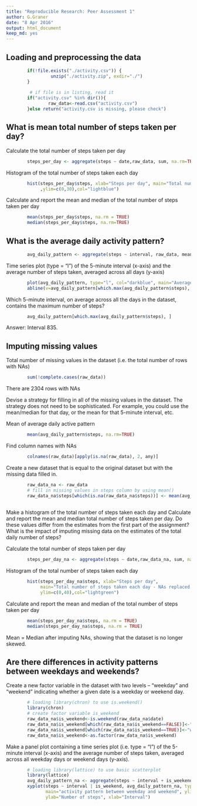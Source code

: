 ```yaml
---
title: "Reproducible Research: Peer Assessment 1"
author: G.Graner
date: "8 Apr 2016"
output: html_document
keep_md: yes
---
```


## Loading and preprocessing the data

```r
        if(!file.exists("./activity.csv")) {
                 unzip("./activity.zip", exdir="./")
        }
        
         # if file is in listing, read it
        if("activity.csv" %in% dir()){
                raw_data<-read.csv("activity.csv")
        }else return("activity.csv is missing, please check")

```

## What is mean total number of steps taken per day?

Calculate the total number of steps taken per day
```r
        steps_per_day <- aggregate(steps ~ date,raw_data, sum, na.rm=TRUE)
```

Histogram of the total number of steps taken each day
```r
        hist(steps_per_day$steps, xlab="Steps per day", main="Total number of steps taken each day"
             ,ylim=c(0,30),col="lightblue")
```

Calculate and report the mean and median of the total number of steps taken per day
```r
        mean(steps_per_day$steps, na.rm = TRUE)
        median(steps_per_day$steps, na.rm=TRUE)
```

## What is the average daily activity pattern?
```r
        avg_daily_pattern <- aggregate(steps ~ interval, raw_data, mean, na.rm=TRUE)
```

Time series plot (type = "l") of the 5-minute interval (x-axis) and the average number of steps taken, averaged across all days (y-axis)
```r
        plot(avg_daily_pattern, type="l", col="darkblue", main="Average daily active pattern", ylim=c(0,250))
        abline(v=avg_daily_pattern[which.max(avg_daily_pattern$steps), ]$interval, col="grey")
```

Which 5-minute interval, on average across all the days in the dataset, contains the maximum number of steps?
```r
        avg_daily_pattern[which.max(avg_daily_pattern$steps), ]
```
Answer: Interval 835.

## Imputing missing values

Total number of missing values in the dataset (i.e. the total number of rows with NAs)
```r
        sum(!complete.cases(raw_data))
```
There are 2304 rows with NAs

Devise a strategy for filling in all of the missing values in the dataset. The strategy does not need to be sophisticated. For example, you could use the mean/median for that day, or the mean for that 5-minute interval, etc.

Mean of average daily active pattern
```r
        mean(avg_daily_pattern$steps, na.rm=TRUE)  
```

Find column names with NAs
```r
        colnames(raw_data)[apply(is.na(raw_data), 2, any)]
```

Create a new dataset that is equal to the original dataset but with the missing data filled in.
```r
        raw_data_na <- raw_data
        # fill in missing values in steps column by using mean()
        raw_data_na$steps[which(is.na(raw_data_na$steps))] <- mean(avg_daily_pattern$steps, na.rm=TRUE)  
        
```

Make a histogram of the total number of steps taken each day and Calculate and report the mean and median total number of steps taken per day. Do these values differ from the estimates from the first part of the assignment? What is the impact of imputing missing data on the estimates of the total daily number of steps?

Calculate the total number of steps taken per day
```r
        steps_per_day_na <- aggregate(steps ~ date,raw_data_na, sum, na.rm=TRUE)
```

Histogram of the total number of steps taken each day
```r
        hist(steps_per_day_na$steps, xlab="Steps per day", 
             main="Total number of steps taken each day - NAs replaced with mean",
             ylim=c(0,40),col="lightgreen")
```

Calculate and report the mean and median of the total number of steps taken per day
```r
        mean(steps_per_day_na$steps, na.rm = TRUE)
        median(steps_per_day_na$steps, na.rm = TRUE)
```

Mean = Median after imputing NAs, showing that the dataset is no longer skewed.

## Are there differences in activity patterns between weekdays and weekends?

Create a new factor variable in the dataset with two levels – “weekday” and “weekend” indicating whether a given date is a weekday or weekend day.
```r
        # loading library(chron) to use is.weekend()
        library(chron)
        # create factor variable is_weekend
        raw_data_na$is_weekend<-is.weekend(raw_data_na$date)
        raw_data_na$is_weekend[which(raw_data_na$is_weekend==FALSE)]<-"weekday"
        raw_data_na$is_weekend[which(raw_data_na$is_weekend==TRUE)]<-"weekend"
        raw_data_na$is_weekend<-as.factor(raw_data_na$is_weekend)
```

Make a panel plot containing a time series plot (i.e. type = "l") of the 5-minute interval (x-axis) and the average number of steps taken, averaged across all weekday days or weekend days (y-axis).
```r
        # loading library(lattice) to use basic scatterplot
        library(lattice)
        avg_daily_pattern_na <- aggregate(steps ~ interval + is_weekend, raw_data_na, mean, na.rm=TRUE)
        xyplot(steps ~ interval | is_weekend, avg_daily_pattern_na, type="l", col="darkblue", 
               main="activity pattern between weekday and weekend", ylim=c(0,250), layout=c(1,2), 
               ylab="Number of steps", xlab="Interval")
        
```

